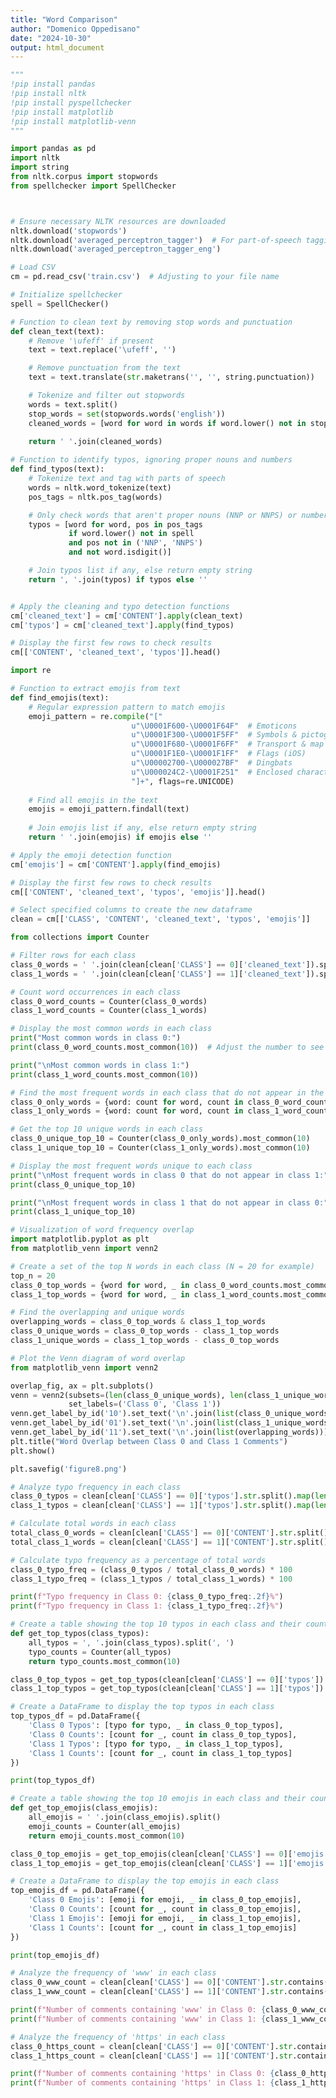```yaml
---
title: "Word Comparison"
author: "Domenico Oppedisano"
date: "2024-10-30"
output: html_document
---
```


```python
"""
!pip install pandas
!pip install nltk
!pip install pyspellchecker
!pip install matplotlib
!pip install matplotlib-venn
"""
```


```python
import pandas as pd
import nltk
import string
from nltk.corpus import stopwords
from spellchecker import SpellChecker



# Ensure necessary NLTK resources are downloaded
nltk.download('stopwords')
nltk.download('averaged_perceptron_tagger')  # For part-of-speech tagging
nltk.download('averaged_perceptron_tagger_eng')

# Load CSV
cm = pd.read_csv('train.csv')  # Adjusting to your file name

# Initialize spellchecker
spell = SpellChecker()

# Function to clean text by removing stop words and punctuation
def clean_text(text):
    # Remove '\ufeff' if present
    text = text.replace('\ufeff', '')

    # Remove punctuation from the text
    text = text.translate(str.maketrans('', '', string.punctuation))

    # Tokenize and filter out stopwords
    words = text.split()
    stop_words = set(stopwords.words('english'))
    cleaned_words = [word for word in words if word.lower() not in stop_words]
    
    return ' '.join(cleaned_words)

# Function to identify typos, ignoring proper nouns and numbers
def find_typos(text):
    # Tokenize text and tag with parts of speech
    words = nltk.word_tokenize(text)
    pos_tags = nltk.pos_tag(words)

    # Only check words that aren't proper nouns (NNP or NNPS) or numbers
    typos = [word for word, pos in pos_tags 
             if word.lower() not in spell 
             and pos not in ('NNP', 'NNPS') 
             and not word.isdigit()]

    # Join typos list if any, else return empty string
    return ', '.join(typos) if typos else ''


# Apply the cleaning and typo detection functions
cm['cleaned_text'] = cm['CONTENT'].apply(clean_text)
cm['typos'] = cm['cleaned_text'].apply(find_typos)

# Display the first few rows to check results
cm[['CONTENT', 'cleaned_text', 'typos']].head()

```

```python
import re

# Function to extract emojis from text
def find_emojis(text):
    # Regular expression pattern to match emojis
    emoji_pattern = re.compile("["
                           u"\U0001F600-\U0001F64F"  # Emoticons
                           u"\U0001F300-\U0001F5FF"  # Symbols & pictographs
                           u"\U0001F680-\U0001F6FF"  # Transport & map symbols
                           u"\U0001F1E0-\U0001F1FF"  # Flags (iOS)
                           u"\U00002700-\U000027BF"  # Dingbats
                           u"\U000024C2-\U0001F251"  # Enclosed characters
                           "]+", flags=re.UNICODE)
    
    # Find all emojis in the text
    emojis = emoji_pattern.findall(text)
    
    # Join emojis list if any, else return empty string
    return ' '.join(emojis) if emojis else ''

# Apply the emoji detection function
cm['emojis'] = cm['CONTENT'].apply(find_emojis)

# Display the first few rows to check results
cm[['CONTENT', 'cleaned_text', 'typos', 'emojis']].head()

```

```python
# Select specified columns to create the new dataframe
clean = cm[['CLASS', 'CONTENT', 'cleaned_text', 'typos', 'emojis']]
```

```python
from collections import Counter

# Filter rows for each class
class_0_words = ' '.join(clean[clean['CLASS'] == 0]['cleaned_text']).split()
class_1_words = ' '.join(clean[clean['CLASS'] == 1]['cleaned_text']).split()

# Count word occurrences in each class
class_0_word_counts = Counter(class_0_words)
class_1_word_counts = Counter(class_1_words)

# Display the most common words in each class
print("Most common words in class 0:")
print(class_0_word_counts.most_common(10))  # Adjust the number to see more or fewer words

print("\nMost common words in class 1:")
print(class_1_word_counts.most_common(10))

# Find the most frequent words in each class that do not appear in the other class
class_0_only_words = {word: count for word, count in class_0_word_counts.items() if word not in class_1_word_counts}
class_1_only_words = {word: count for word, count in class_1_word_counts.items() if word not in class_0_word_counts}

# Get the top 10 unique words in each class
class_0_unique_top_10 = Counter(class_0_only_words).most_common(10)
class_1_unique_top_10 = Counter(class_1_only_words).most_common(10)

# Display the most frequent words unique to each class
print("\nMost frequent words in class 0 that do not appear in class 1:")
print(class_0_unique_top_10)

print("\nMost frequent words in class 1 that do not appear in class 0:")
print(class_1_unique_top_10)

```

```python
# Visualization of word frequency overlap
import matplotlib.pyplot as plt
from matplotlib_venn import venn2

# Create a set of the top N words in each class (N = 20 for example)
top_n = 20
class_0_top_words = {word for word, _ in class_0_word_counts.most_common(top_n)}
class_1_top_words = {word for word, _ in class_1_word_counts.most_common(top_n)}

# Find the overlapping and unique words
overlapping_words = class_0_top_words & class_1_top_words
class_0_unique_words = class_0_top_words - class_1_top_words
class_1_unique_words = class_1_top_words - class_0_top_words

# Plot the Venn diagram of word overlap
from matplotlib_venn import venn2

overlap_fig, ax = plt.subplots()
venn = venn2(subsets=(len(class_0_unique_words), len(class_1_unique_words), len(overlapping_words)), 
             set_labels=('Class 0', 'Class 1'))
venn.get_label_by_id('10').set_text('\n'.join(list(class_0_unique_words)))
venn.get_label_by_id('01').set_text('\n'.join(list(class_1_unique_words)))
venn.get_label_by_id('11').set_text('\n'.join(list(overlapping_words)))
plt.title("Word Overlap between Class 0 and Class 1 Comments")
plt.show()

plt.savefig('figure8.png')
```

```python
# Analyze typo frequency in each class
class_0_typos = clean[clean['CLASS'] == 0]['typos'].str.split().map(len).sum()
class_1_typos = clean[clean['CLASS'] == 1]['typos'].str.split().map(len).sum()

# Calculate total words in each class
total_class_0_words = clean[clean['CLASS'] == 0]['CONTENT'].str.split().map(len).sum()
total_class_1_words = clean[clean['CLASS'] == 1]['CONTENT'].str.split().map(len).sum()

# Calculate typo frequency as a percentage of total words
class_0_typo_freq = (class_0_typos / total_class_0_words) * 100
class_1_typo_freq = (class_1_typos / total_class_1_words) * 100

print(f"Typo frequency in Class 0: {class_0_typo_freq:.2f}%")
print(f"Typo frequency in Class 1: {class_1_typo_freq:.2f}%")
```

```python
# Create a table showing the top 10 typos in each class and their counts
def get_top_typos(class_typos):
    all_typos = ', '.join(class_typos).split(', ')
    typo_counts = Counter(all_typos)
    return typo_counts.most_common(10)

class_0_top_typos = get_top_typos(clean[clean['CLASS'] == 0]['typos'])
class_1_top_typos = get_top_typos(clean[clean['CLASS'] == 1]['typos'])

# Create a DataFrame to display the top typos in each class
top_typos_df = pd.DataFrame({
    'Class 0 Typos': [typo for typo, _ in class_0_top_typos],
    'Class 0 Counts': [count for _, count in class_0_top_typos],
    'Class 1 Typos': [typo for typo, _ in class_1_top_typos],
    'Class 1 Counts': [count for _, count in class_1_top_typos]
})

print(top_typos_df)
```

```python
# Create a table showing the top 10 emojis in each class and their counts
def get_top_emojis(class_emojis):
    all_emojis = ' '.join(class_emojis).split()
    emoji_counts = Counter(all_emojis)
    return emoji_counts.most_common(10)

class_0_top_emojis = get_top_emojis(clean[clean['CLASS'] == 0]['emojis'])
class_1_top_emojis = get_top_emojis(clean[clean['CLASS'] == 1]['emojis'])

# Create a DataFrame to display the top emojis in each class
top_emojis_df = pd.DataFrame({
    'Class 0 Emojis': [emoji for emoji, _ in class_0_top_emojis],
    'Class 0 Counts': [count for _, count in class_0_top_emojis],
    'Class 1 Emojis': [emoji for emoji, _ in class_1_top_emojis],
    'Class 1 Counts': [count for _, count in class_1_top_emojis]
})

print(top_emojis_df)
```

```python
# Analyze the frequency of 'www' in each class
class_0_www_count = clean[clean['CLASS'] == 0]['CONTENT'].str.contains('www').sum()
class_1_www_count = clean[clean['CLASS'] == 1]['CONTENT'].str.contains('www').sum()

print(f"Number of comments containing 'www' in Class 0: {class_0_www_count}")
print(f"Number of comments containing 'www' in Class 1: {class_1_www_count}")
```

```python
# Analyze the frequency of 'https' in each class
class_0_https_count = clean[clean['CLASS'] == 0]['CONTENT'].str.contains('https').sum()
class_1_https_count = clean[clean['CLASS'] == 1]['CONTENT'].str.contains('https').sum()

print(f"Number of comments containing 'https' in Class 0: {class_0_https_count}")
print(f"Number of comments containing 'https' in Class 1: {class_1_https_count}")
```







